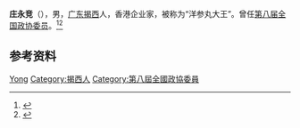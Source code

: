 '''庄永竞'''（{{bd|1949年|}}），男，[[广东|广东]][[揭西|揭西]]人，香港企业家，被称为“洋参丸大王”。曾任[[第八届全国政协委员|第八届全国政协委员]]。<ref>{{Cite book|title=历届全国政协委员人名辞典|author=|publisher=中国国际广播出版社|year=1996|isbn=9787507813746|location=北京|pages=}}</ref><ref>{{Cite book|title=中华人民共和国职官志|author=何虎生, 李耀东, 向常福主编|publisher=中国社会出版社|year=2003|isbn=9787800883934|location=北京|pages=}}</ref>

== 参考资料 ==
{{reflist}}

{{Authority control}}
{{DEFAULTSORT:Zhuang}}
[[Category:庄姓|Yong]]
[[Category:揭西人|Category:揭西人]]
[[Category:第八屆全國政協委員|Category:第八屆全國政協委員]]

{{中国人物小作品}}